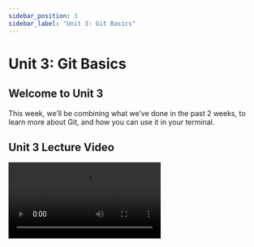 ```yaml
---
sidebar_position: 3
sidebar_label: "Unit 3: Git Basics"
---
```



# Unit 3: Git Basics

## Welcome to Unit 3

This week, we’ll be combining what we’ve done in the past 2 weeks, to learn more about Git, and how you can use it in your terminal.

## Unit 3 Lecture Video

<Video src="https://www.youtube.com/embed/jFhAPcxPEfs" />

## Git

### 🤔 Why git?

And why not google drive? 🤨👎

A reason why Google Docs has become so popular because it made an easy way for a team to collaborate on a document together. A powerful tool Google Docs provides is `revision history` which gives document owners a way to view and manage past versions of the document. This can be called **version control.**

Git is the leading form of version control for source code. It is built around the importance of tracking changes and managing collaboration. These features make Git the right tool for programming small and large projects. 

### The Git Workflow

**What is a repository?**

A repository (also known as repo), is a collection of source code. It will contain all your project’s files and revision history. 

When working with Git, there are 4 fundamental elements: **Working Directory, Staging Area, Local Repo,** and **Remote Repo.** 

- **Working Directory**  - Your working directory are the files on your computer.
- **Staging Area**  - Once you make changes to a file, you can add it to the Staging Area, meaning that the file is ready to be committed.
- **Local Repo** - Your local repo is stored on your computer, and is a clone of the Remote Repo.
- **Remote Repo** - The remote repo is the repository, but it’s stored on a server miles away (such as GitHub).

![Git Workflow Image](../static/img/unit3/git-workflow.png)

### Git Commands

| Commands | Function |
| --- | --- |
| git clone <remote_repo_url>  | Creates a clone of the remote repository on your local computer. |
| git init | Create a new git repository (note: you don’t need to do this if you use clone) |
| git status | Lists all new or modified files to be committed. |
| git add <file_name> | Adds specified files into the staging area, ready to be committed. |
| git commit -m "COMMIT_MESSAGE" | Commits the staged files into your local repository. |
| git log | Prints the commit history of your current repository. |
| git push | Pushes the commits on your local repository to the remote repository. |
| git fetch | Updates ONLY your local repository with changes in the remote repository. |
| git pull | Updates your local repository AND working directory with any changes from the remote repository. |

### .gitconfig

The `~/.gitconfig` file lives in your root directory (not in a repo) and stores user-specific configuration. You’ll want to update your email and name for this file by typing the following lines into your terminal:

```bash
# Set your email and name
git config --global user.email "your_email@example.com"
git config --global user.name "FIRSTNAME LASTNAME"

# Set your default branch to main (instead of master)
git config --global init.defaultBranch main

# Verify your changes took effect
git config --list
```

### .gitignore

The `.gitignore` file is a text file **inside of a repository** that tells Git which files or folders to ignore in a project.

Writing in this file follow patterns you can use. 

- `*` is used as a wildcard match
- `/` is used to ignore pathnames relative to the `.gitignore` file
- `#` is used to add comments to a `.gitignore` file

**Examples**

```python
# Ignore Mac system files
.DS_store

# Ignore all text files
*.txt

# Ignore /env folder in same directory 
/env
```

## SSH Keys

SSH, also known as Secure Shell, is a way to let users access and authenticate to a computer remotely. SSH keys are used to authenticate users when trying to access other computers. With a pair of public and private keys, SSH can securely communicate remotely between machines. 

### Why are we using SSH?

When we are working with out GitHub repository, you will need to identify yourself with your username and personal access token. With SSH keys, you can connect to GitHub without supplying your username and password each time. To use SSH with GitHub, you will need to create the key, then add it to your GitHub account.

<aside>
💡 As of August 13, 2021, [GitHub no longer supports https password authentication](https://github.blog/changelog/2021-08-12-git-password-authentication-is-shutting-down/). 
You **must** use SSH moving forward.

</aside>

### To create an SSH Key

1. Open the Terminal
2. Paste the text below, substituting in your GitHub email address:
`ssh-keygen -t ed25519 -C “your_email@example.com”`
3. You can enter a passphrase or leave it blank. 
A passphrase is not necessary but can add additional security. If you add a passphrase, then you will need to type in that phrase every time you use ssh.
*(Personally, I don’t use a passphrase)*

### Viewing your SSH Key

You can now find your keys at `~/.ssh` 
If you used the ed25519 algorithm to create your key, you should see 2 files: 

- `id_ed25519` - Your **private key. Do not share this** ❌
- `id_ed25519.pub` - Your **public key.** This is what you share will GitHub ✅

### Adding your SSH Key to GitHub

1. Display your public key using the `cat` command.
`cat ~/.ssh/id_ed25519.pub`
2. Copy your public key to your clipboard. 
3. On [github.com](http://github.com), click on your profile photo in the upper-right and then click settings. 
4. Click on **SSH and GPG Keys**, and hit **New SSH Key.** 
5. In the title field, add a descriptive label, related to your computer, i.e. “Personal Mac”
6. Paste your public key into the “Key” field.
7. Click **Add SSH Key,** and your key is now added to your GitHub Account. 

## Assignment

**Required Tasks**

-  Add your SSH Key to GitHub
-  Clone your Profile README and push some changes (at least 1 new commit).
-  Create a new repository for your personal website.
    -  Create an `index.html` file
    -  Create a `README.md` file (it’s ok if there’s not much in there for now)

**Optional** **Stretch Goals**

-  Create a `.gitignore` file in your personal website repo.
-  Add your SSH Key to OpenLab
To do this: [connect to OpenLab](https://gist.github.com/ChaseC99/9506cf219ca33c60693ea4c4396a4c19) and add your public ssh key as a newline in `.ssh/authorized_keys`

### Due Date

Monday, April 18 by 11:59pm

### Submission

Complete [Google Form](https://forms.gle/6MmqvLtr4YLWVhZV8).

<iframe src="https://docs.google.com/forms/d/e/1FAIpQLSdRh6buY0w8TXrVPmjbXhKJ1gf0Kj-jVdidq4ftt2wfkC7fjg/viewform?embedded=true" width="100%" height="1500" frameborder="0" marginheight="0" marginwidth="0">Loading…</iframe>

## External Resources

Git
- [Git Reference](https://git-scm.com/docs)
- Git Cheat Sheet: [Git Cheat Sheet](https://education.github.com/git-cheat-sheet-education.pdf)

SSH
- How to create a new SSH Key: [Create SSH Key Documentation](https://docs.github.com/en/authentication/connecting-to-github-with-ssh/generating-a-new-ssh-key-and-adding-it-to-the-ssh-agent)
- How to add an SSH Key to GitHub: [Add SSH Key Documentation](https://docs.github.com/en/authentication/connecting-to-github-with-ssh/adding-a-new-ssh-key-to-your-github-account)